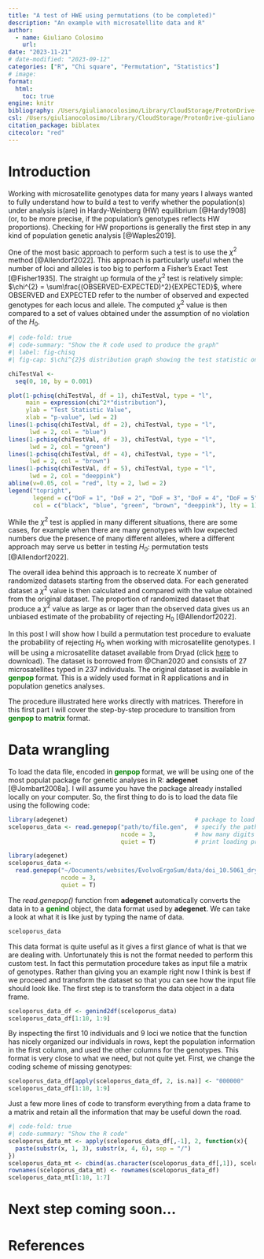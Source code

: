 ```yaml
---
title: "A test of HWE using permutations (to be completed)"
description: "An example with microsatellite data and R"
author:
  - name: Giuliano Colosimo
    url: 
date: "2023-11-21"
# date-modified: "2023-09-12"
categories: ["R", "Chi square", "Permutation", "Statistics"]
# image: 
format: 
  html:
    toc: true
engine: knitr
bibliography: /Users/giulianocolosimo/Library/CloudStorage/ProtonDrive-giuliano.colosimo@protonmail.com/manuscripts/literature/bibtex/comprehensive_database.bib
csl: /Users/giulianocolosimo/Library/CloudStorage/ProtonDrive-giuliano.colosimo@protonmail.com/manuscripts/literature/bibtex/evolutionary-ecology-research.csl
citation_package: biblatex
citecolor: "red"
---
```


# Introduction

Working with microsatellite genotypes data for many years I always wanted to fully understand how to build a test to verify whether the population(s) under analysis is(are) in Hardy-Weinberg (HW) equilibrium [@Hardy1908] (or, to be more precise, if the population's genotypes reflects HW proportions). Checking for HW proportions is generally the first step in any kind of population genetic analysis [@Waples2019].

One of the most basic approach to perform such a test is to use the $\chi^{2}$ method [@Allendorf2022]. This approach is particularly useful when the number of loci and alleles is too big to perform a Fisher's Exact Test [@Fisher1935]. The straight up formula of the $\chi^{2}$ test is relatively simple: $\chi^{2} = \sum\frac{(OBSERVED-EXPECTED)^2}{EXPECTED}$, where OBSERVED and EXPECTED refer to the number of observed and expected genotypes for each locus and allele. The computed $\chi^{2}$ value is then compared to a set of values obtained under the assumption of no violation of the $H_0$.


```r
#| code-fold: true
#| code-summary: "Show the R code used to produce the graph"
#| label: fig-chisq
#| fig-cap: $\chi^{2}$ distribution graph showing the test statistic on the y axis and its associated p-value on the x axis. The test statistic is calculated with different Degrees of Freedom (DoF). The red dashed line marks the widely used  threshold of p-value = 0.05 under which we can reject $H_0$. As DoF increases, the test statistic value needed to reject $H_0$ gets higher.  

chiTestVal <- 
  seq(0, 10, by = 0.001)

plot(1-pchisq(chiTestVal, df = 1), chiTestVal, type = "l",
     main = expression(chi^2*"distribution"),
     ylab = "Test Statistic Value",
     xlab = "p-value", lwd = 2)
lines(1-pchisq(chiTestVal, df = 2), chiTestVal, type = "l",
      lwd = 2, col = "blue")
lines(1-pchisq(chiTestVal, df = 3), chiTestVal, type = "l",
      lwd = 2, col = "green")
lines(1-pchisq(chiTestVal, df = 4), chiTestVal, type = "l",
      lwd = 2, col = "brown")
lines(1-pchisq(chiTestVal, df = 5), chiTestVal, type = "l",
      lwd = 2, col = "deeppink")
abline(v=0.05, col = "red", lty = 2, lwd = 2)
legend("topright", 
       legend = c("DoF = 1", "DoF = 2", "DoF = 3", "DoF = 4", "DoF = 5"), 
       col = c("black", "blue", "green", "brown", "deeppink"), lty = 1)
```

While the $\chi^{2}$ test is applied in many different situations, there are some cases, for example when there are many genotypes with low expected numbers due the presence of many different alleles, where a different approach may serve us better in testing $H_0$: permutation tests [@Allendorf2022].

The overall idea behind this approach is to recreate X number of randomized datasets starting from the observed data. For each generated dataset a $\chi^{2}$ value is then calculated and compared with the value obtained from the original dataset. The proportion of randomized dataset that produce a $\chi^{2}$ value as large as or lager than the observed data gives us an unbiased estimate of the probability of rejecting $H_0$ [@Allendorf2022].

In this post I will show how I build a permutation test procedure to evaluate the probability of rejecting $H_0$ when working with microsatellite genotypes. I will be using a microsatellite dataset available from Dryad (click [here](https://drive.proton.me/urls/W9206FWP1C#LlZJdXqsWypn) to download). The dataset is borrowed from @Chan2020 and consists of 27 microsatellites typed in 237 individuals. The original dataset is available in **<font color="green"> genpop </font>** format. This is a widely used format in R applications and in population genetics analyses. 

The procedure illustrated here works directly with matrices. Therefore in this first part I will cover the step-by-step procedure to transition from **<font color="green"> genpop </font>** to **<font color="green"> matrix </font>** format. 

# Data wrangling

To load the data file, encoded in **<font color="green"> genpop </font>** format, we will be using one of the most populat package for genetic analyses in R: **adegenet** [@Jombart2008a]. I will assume you have the package already installed locally on your computer. So, the first thing to do is to load the data file using the following code:

```r
library(adegenet)                                    # package to load
sceloporus_data <- read.genepop("path/to/file.gen",  # specify the path to the genepop file
                                ncode = 3,           # how many digits are used for alleles
                                quiet = T)           # print loading progress on screen
```

```r
library(adegenet)                                    
sceloporus_data <- 
  read.genepop("~/Documents/websites/EvolvoErgoSum/data/doi_10.5061_dryad.sxksn0316__v2/microsatellite_genotypes.gen",  
               ncode = 3,           
               quiet = T)
```

The *read.genepop()* function from **adegenet** automatically converts the data in to a  **<font color="green"> genind </font>**  object, the data format used by **adegenet**. We can take a look at what it is like just by typing the name of data.

```r
sceloporus_data
```

This data format is quite useful as it gives a first glance of what is that we are dealing with. Unfortunately this is not the format needed to perform this custom test. In fact this permutation procedure takes as input file a matrix of genotypes. Rather than giving you an example right now I think is best if we proceed and transform the dataset so that you can see how the input file should look like. The first step is to transform the data object in a data frame.

```r
sceloporus_data_df <- genind2df(sceloporus_data)
sceloporus_data_df[1:10, 1:9]
```

By inspecting the first 10 individuals and 9 loci we notice that the function has nicely organized our individuals in rows, kept the population information in the first column, and used the other columns for the genotypes. This format is very close to what we need, but not quite yet. First, we change the coding scheme of missing genotypes:

```r
sceloporus_data_df[apply(sceloporus_data_df, 2, is.na)] <- "000000"
sceloporus_data_df[1:10, 1:9]
```

Just a few more lines of code to transform everything from a data frame to a matrix and retain all the information that may be useful down the road.

```r
#| code-fold: true
#| code-summary: "Show the R code"
sceloporus_data_mt <- apply(sceloporus_data_df[,-1], 2, function(x){
  paste(substr(x, 1, 3), substr(x, 4, 6), sep = "/")
})
sceloporus_data_mt <- cbind(as.character(sceloporus_data_df[,1]), sceloporus_data_mt)
rownames(sceloporus_data_mt) <- rownames(sceloporus_data_df)
sceloporus_data_mt[1:10, 1:7]
```

# Next step coming soon...

# References
